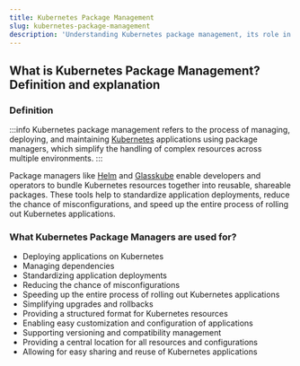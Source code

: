 ```yaml
---
title: Kubernetes Package Management
slug: kubernetes-package-management
description: 'Understanding Kubernetes package management, its role in Kubernetes application deployment, and how it simplifies the process of deploying, managing, and scaling applications'
---
```



## What is Kubernetes Package Management? Definition and explanation

### Definition

:::info
Kubernetes package management refers to the process of managing, deploying, and maintaining [Kubernetes](/glossary/kubernetes) applications using package managers, which simplify the handling of complex resources across multiple environments.
:::

Package managers like [Helm](/glossary/helm) and [Glasskube](/products/package-manager/) enable developers and operators to bundle Kubernetes resources together into reusable, shareable packages. These tools help to standardize application deployments, reduce the chance of misconfigurations, and speed up the entire process of rolling out Kubernetes applications.

### What Kubernetes Package Managers are used for?

- Deploying applications on Kubernetes
- Managing dependencies
- Standardizing application deployments
- Reducing the chance of misconfigurations
- Speeding up the entire process of rolling out Kubernetes applications
- Simplifying upgrades and rollbacks
- Providing a structured format for Kubernetes resources
- Enabling easy customization and configuration of applications
- Supporting versioning and compatibility management
- Providing a central location for all resources and configurations
- Allowing for easy sharing and reuse of Kubernetes applications

<DefaultCTA />
